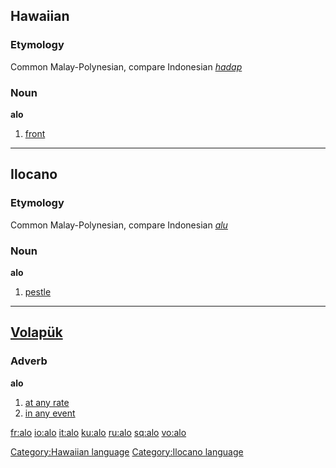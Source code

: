 ==Hawaiian==
===Etymology===
Common Malay-Polynesian, compare Indonesian ''[[hadap]]''
===Noun===
'''alo'''

# [[front]]

[[Category:Hawaiian language]]

----

==Ilocano==
===Etymology===
Common Malay-Polynesian, compare Indonesian ''[[alu]]''
===Noun===
'''alo'''

# [[pestle]]

[[Category:Ilocano language]]

----

==[[Volapük]]==
===Adverb===
'''alo'''
# [[at any rate]] 
# [[in any event]]

[[fr:alo]]
[[io:alo]]
[[it:alo]]
[[ku:alo]]
[[ru:alo]]
[[sq:alo]]
[[vo:alo]]